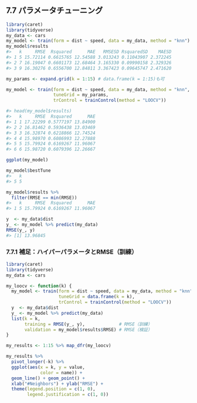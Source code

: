 ## 7.7 パラメータチューニング

```r
library(caret)
library(tidyverse)
my_data <- cars
my_model <- train(form = dist ~ speed, data = my_data, method = "knn")
my_model$results
#>   k     RMSE  Rsquared      MAE   RMSESD RsquaredSD    MAESD
#> 1 5 15.72114 0.6615765 12.54588 3.013243 0.11043907 2.372245
#> 2 7 16.19047 0.6601173 12.68464 3.165330 0.09990158 2.329326
#> 3 9 16.30276 0.6556700 12.84811 3.367423 0.09645747 2.471620
```

```r
my_params <- expand.grid(k = 1:15) # data.frame(k = 1:15)も可

my_model <- train(form = dist ~ speed, data = my_data, method = "knn",
                  tuneGrid = my_params,
                  trControl = trainControl(method = "LOOCV"))
```

```r
#> head(my_model$results)
#>   k     RMSE  Rsquared      MAE
#> 1 1 17.22299 0.5777197 13.84900
#> 2 2 16.81462 0.5936438 13.03469
#> 3 3 16.32874 0.6218866 12.74524
#> 4 4 15.98970 0.6086993 12.27888
#> 5 5 15.79924 0.6169267 11.96067
#> 6 6 15.98720 0.6079396 12.26667
```

```r
ggplot(my_model)
```

```r
my_model$bestTune
#>   k
#> 5 5
```

```r
my_model$results %>%
  filter(RMSE == min(RMSE))
#>   k     RMSE  Rsquared      MAE
#> 1 5 15.79924 0.6169267 11.96067
```

```r
y  <- my_data$dist
y_ <- my_model %>% predict(my_data)
RMSE(y_, y)
#> [1] 13.96845
```

### 7.7.1 補足：ハイパーパラメータとRMSE（訓練）

```r
library(caret)
library(tidyverse)
my_data <- cars

my_loocv <- function(k) {
  my_model <- train(form = dist ~ speed, data = my_data, method = "knn",
                    tuneGrid = data.frame(k = k),
                    trControl = trainControl(method = "LOOCV"))
  y  <- my_data$dist
  y_ <- my_model %>% predict(my_data)
  list(k = k,
       training = RMSE(y_, y),             # RMSE（訓練）
       validation = my_model$results$RMSE) # RMSE（検証）
}

my_results <- 1:15 %>% map_dfr(my_loocv)
```

```r
my_results %>%
  pivot_longer(-k) %>%
  ggplot(aes(x = k, y = value,
             color = name)) +
  geom_line() + geom_point() +
  xlab("#Neighbors") + ylab("RMSE") +
  theme(legend.position = c(1, 0),
        legend.justification = c(1, 0))
```

